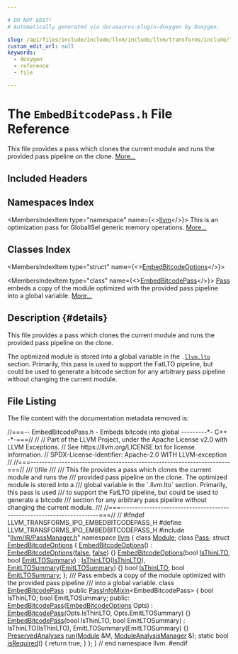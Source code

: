 ```yaml
---

# DO NOT EDIT!
# Automatically generated via docusaurus-plugin-doxygen by Doxygen.

slug: /api/files/include/include/llvm/include/llvm/transforms/include/llvm/transforms/ipo/embedbitcodepass-h
custom_edit_url: null
keywords:
  - doxygen
  - reference
  - file

---
```





# The `EmbedBitcodePass.h` File Reference

<DoxygenPage pluginConfig={pluginConfig}>

This file provides a pass which clones the current module and runs the provided pass pipeline on the clone. <a href="#details">More...</a>

## Included Headers

<IncludesList>
<IncludesListItem
  filePath="llvm/IR/PassManager.h"
  permalink="/docs/api/files/include/include/llvm/include/llvm/ir/passmanager-h"
  isLocal="true" />
</IncludesList>

## Namespaces Index

<MembersIndex>

<MembersIndexItem
  type="namespace"
  name={<><a href="/docs/api/namespaces/llvm">llvm</a></>}>
This is an optimization pass for GlobalISel generic memory operations. <a href="/docs/api/namespaces/llvm/#details">More...</a>
</MembersIndexItem>

</MembersIndex>

## Classes Index

<MembersIndex>

<MembersIndexItem
  type="struct"
  name={<><a href="/docs/api/structs/llvm/embedbitcodeoptions">EmbedBitcodeOptions</a></>}>
</MembersIndexItem>

<MembersIndexItem
  type="class"
  name={<><a href="/docs/api/classes/llvm/embedbitcodepass">EmbedBitcodePass</a></>}>
<a href="/docs/api/classes/llvm/pass">Pass</a> embeds a copy of the module optimized with the provided pass pipeline into a global variable. <a href="/docs/api/classes/llvm/embedbitcodepass/#details">More...</a>
</MembersIndexItem>

</MembersIndex>

## Description {#details}

This file provides a pass which clones the current module and runs the provided pass pipeline on the clone.

The optimized module is stored into a global variable in the <code>.<a href="/docs/api/namespaces/llvm/lto">llvm.lto</a></code> section. Primarily, this pass is used to support the FatLTO pipeline, but could be used to generate a bitcode section for any arbitrary pass pipeline without changing the current module.

## File Listing

The file content with the documentation metadata removed is:

<ProgramListing>

<Link id="l00001" /><CodeLine lineNumber="1"><Highlight kind="comment">//===-- EmbedBitcodePass.h - Embeds bitcode into global ---------&#42;- C++ -&#42;-===//</Highlight><Highlight kind="normal"></Highlight></CodeLine>
<Link id="l00002" /><CodeLine lineNumber="2"><Highlight kind="normal"></Highlight><Highlight kind="comment">//</Highlight><Highlight kind="normal"></Highlight></CodeLine>
<Link id="l00003" /><CodeLine lineNumber="3"><Highlight kind="normal"></Highlight><Highlight kind="comment">// Part of the LLVM Project, under the Apache License v2.0 with LLVM Exceptions.</Highlight><Highlight kind="normal"></Highlight></CodeLine>
<Link id="l00004" /><CodeLine lineNumber="4"><Highlight kind="normal"></Highlight><Highlight kind="comment">// See https://llvm.org/LICENSE.txt for license information.</Highlight><Highlight kind="normal"></Highlight></CodeLine>
<Link id="l00005" /><CodeLine lineNumber="5"><Highlight kind="normal"></Highlight><Highlight kind="comment">// SPDX-License-Identifier: Apache-2.0 WITH LLVM-exception</Highlight><Highlight kind="normal"></Highlight></CodeLine>
<Link id="l00006" /><CodeLine lineNumber="6"><Highlight kind="normal"></Highlight><Highlight kind="comment">//</Highlight><Highlight kind="normal"></Highlight></CodeLine>
<Link id="l00007" /><CodeLine lineNumber="7"><Highlight kind="normal"></Highlight><Highlight kind="comment">//===----------------------------------------------------------------------===//</Highlight><Highlight kind="comment"></Highlight></CodeLine>
<Link id="l00008" /><CodeLine lineNumber="8"><Highlight kind="comment">/// \\file</Highlight></CodeLine>
<Link id="l00009" /><CodeLine lineNumber="9"><Highlight kind="comment">///</Highlight></CodeLine>
<Link id="l00010" /><CodeLine lineNumber="10"><Highlight kind="comment">/// This file provides a pass which clones the current module and runs the</Highlight></CodeLine>
<Link id="l00011" /><CodeLine lineNumber="11"><Highlight kind="comment">/// provided pass pipeline on the clone. The optimized module is stored into a</Highlight></CodeLine>
<Link id="l00012" /><CodeLine lineNumber="12"><Highlight kind="comment">/// global variable in the &#96;.llvm.lto&#96; section. Primarily, this pass is used</Highlight></CodeLine>
<Link id="l00013" /><CodeLine lineNumber="13"><Highlight kind="comment">/// to support the FatLTO pipeline, but could be used to generate a bitcode</Highlight></CodeLine>
<Link id="l00014" /><CodeLine lineNumber="14"><Highlight kind="comment">/// section for any arbitrary pass pipeline without changing the current module.</Highlight></CodeLine>
<Link id="l00015" /><CodeLine lineNumber="15"><Highlight kind="comment">///</Highlight><Highlight kind="normal"></Highlight></CodeLine>
<Link id="l00016" /><CodeLine lineNumber="16"><Highlight kind="normal"></Highlight><Highlight kind="comment">//===----------------------------------------------------------------------===//</Highlight><Highlight kind="normal"></Highlight></CodeLine>
<Link id="l00017" /><CodeLine lineNumber="17"><Highlight kind="normal"></Highlight><Highlight kind="comment">//</Highlight><Highlight kind="normal"></Highlight></CodeLine>
<Link id="l00018" /><CodeLine lineNumber="18"><Highlight kind="normal"></Highlight><Highlight kind="preprocessor">#ifndef LLVM&#95;TRANSFORMS&#95;IPO&#95;EMBEDBITCODEPASS&#95;H</Highlight><Highlight kind="normal"></Highlight></CodeLine>
<Link id="l00019" /><CodeLine lineNumber="19"><Highlight kind="normal"></Highlight><Highlight kind="preprocessor">#define LLVM&#95;TRANSFORMS&#95;IPO&#95;EMBEDBITCODEPASS&#95;H</Highlight><Highlight kind="normal"></Highlight></CodeLine>
<Link id="l00020" /><CodeLine lineNumber="20"><Highlight kind="normal"></Highlight></CodeLine>
<Link id="l00021" /><CodeLine lineNumber="21"><Highlight kind="normal"></Highlight><Highlight kind="preprocessor">#include &quot;<a href="/docs/api/files/include/include/llvm/include/llvm/ir/passmanager-h">llvm/IR/PassManager.h</a>&quot;</Highlight><Highlight kind="normal"></Highlight></CodeLine>
<Link id="l00022" /><CodeLine lineNumber="22"><Highlight kind="normal"></Highlight></CodeLine>
<Link id="l00023" /><CodeLine lineNumber="23"><Highlight kind="normal"></Highlight><Highlight kind="keyword">namespace </Highlight><Highlight kind="normal"><a href="/docs/api/namespaces/llvm">llvm</a> &#123;</Highlight></CodeLine>
<Link id="l00024" /><CodeLine lineNumber="24"><Highlight kind="normal"></Highlight><Highlight kind="keyword">class </Highlight><Highlight kind="normal"><a href="/docs/api/classes/llvm/module">Module</a>;</Highlight></CodeLine>
<Link id="l00025" /><CodeLine lineNumber="25"><Highlight kind="normal"></Highlight><Highlight kind="keyword">class </Highlight><Highlight kind="normal"><a href="/docs/api/classes/llvm/pass">Pass</a>;</Highlight></CodeLine>
<Link id="l00026" /><CodeLine lineNumber="26"><Highlight kind="normal"></Highlight></CodeLine>
<Link id="l00027" /><CodeLine lineNumber="27" lineLink="/docs/api/structs/llvm/embedbitcodeoptions"><Highlight kind="normal"></Highlight><Highlight kind="keyword">struct </Highlight><Highlight kind="normal"><a href="/docs/api/structs/llvm/embedbitcodeoptions/#a35e8add0d32ec1c0ecca85adb5c89a5f">EmbedBitcodeOptions</a> &#123;</Highlight></CodeLine>
<Link id="l00028" /><CodeLine lineNumber="28" lineLink="/docs/api/structs/llvm/embedbitcodeoptions/#a35e8add0d32ec1c0ecca85adb5c89a5f"><Highlight kind="normal">  <a href="/docs/api/structs/llvm/embedbitcodeoptions/#a35e8add0d32ec1c0ecca85adb5c89a5f">EmbedBitcodeOptions</a>() : <a href="/docs/api/structs/llvm/embedbitcodeoptions/#a35e8add0d32ec1c0ecca85adb5c89a5f">EmbedBitcodeOptions</a>(<a href="/docs/api/namespaces/false">false</a>, <a href="/docs/api/namespaces/false">false</a>) &#123;&#125;</Highlight></CodeLine>
<Link id="l00029" /><CodeLine lineNumber="29" lineLink="/docs/api/structs/llvm/embedbitcodeoptions/#ae0b5a087b9ae4631e8456255a5316cbc"><Highlight kind="normal">  <a href="/docs/api/structs/llvm/embedbitcodeoptions/#ae0b5a087b9ae4631e8456255a5316cbc">EmbedBitcodeOptions</a>(</Highlight><Highlight kind="keywordtype">bool</Highlight><Highlight kind="normal"> <a href="/docs/api/structs/llvm/embedbitcodeoptions/#ab05c3d53977dcb6e5b269037da876ed0">IsThinLTO</a>, </Highlight><Highlight kind="keywordtype">bool</Highlight><Highlight kind="normal"> <a href="/docs/api/structs/llvm/embedbitcodeoptions/#a55a28f1ee98e9eff13c4b2d7e8746593">EmitLTOSummary</a>)</Highlight></CodeLine>
<Link id="l00030" /><CodeLine lineNumber="30"><Highlight kind="normal">      : <a href="/docs/api/structs/llvm/embedbitcodeoptions/#ab05c3d53977dcb6e5b269037da876ed0">IsThinLTO</a>(<a href="/docs/api/structs/llvm/embedbitcodeoptions/#ab05c3d53977dcb6e5b269037da876ed0">IsThinLTO</a>), <a href="/docs/api/structs/llvm/embedbitcodeoptions/#a55a28f1ee98e9eff13c4b2d7e8746593">EmitLTOSummary</a>(<a href="/docs/api/structs/llvm/embedbitcodeoptions/#a55a28f1ee98e9eff13c4b2d7e8746593">EmitLTOSummary</a>) &#123;&#125;</Highlight></CodeLine>
<Link id="l00031" /><CodeLine lineNumber="31" lineLink="/docs/api/structs/llvm/embedbitcodeoptions/#ab05c3d53977dcb6e5b269037da876ed0"><Highlight kind="normal">  </Highlight><Highlight kind="keywordtype">bool</Highlight><Highlight kind="normal"> <a href="/docs/api/structs/llvm/embedbitcodeoptions/#ab05c3d53977dcb6e5b269037da876ed0">IsThinLTO</a>;</Highlight></CodeLine>
<Link id="l00032" /><CodeLine lineNumber="32" lineLink="/docs/api/structs/llvm/embedbitcodeoptions/#a55a28f1ee98e9eff13c4b2d7e8746593"><Highlight kind="normal">  </Highlight><Highlight kind="keywordtype">bool</Highlight><Highlight kind="normal"> <a href="/docs/api/structs/llvm/embedbitcodeoptions/#a55a28f1ee98e9eff13c4b2d7e8746593">EmitLTOSummary</a>;</Highlight></CodeLine>
<Link id="l00033" /><CodeLine lineNumber="33"><Highlight kind="normal">&#125;;</Highlight></CodeLine>
<Link id="l00034" /><CodeLine lineNumber="34"><Highlight kind="normal"></Highlight><Highlight kind="comment"></Highlight></CodeLine>
<Link id="l00035" /><CodeLine lineNumber="35"><Highlight kind="comment">/// Pass embeds a copy of the module optimized with the provided pass pipeline</Highlight></CodeLine>
<Link id="l00036" /><CodeLine lineNumber="36"><Highlight kind="comment">/// into a global variable.</Highlight><Highlight kind="normal"></Highlight></CodeLine>
<Link id="l00037" /><CodeLine lineNumber="37" lineLink="/docs/api/classes/llvm/embedbitcodepass"><Highlight kind="normal"></Highlight><Highlight kind="keyword">class </Highlight><Highlight kind="normal"><a href="/docs/api/classes/llvm/embedbitcodepass/#ae9280c878ab9afbfa9b3cada829d926c">EmbedBitcodePass</a> : </Highlight><Highlight kind="keyword">public</Highlight><Highlight kind="normal"> <a href="/docs/api/structs/llvm/passinfomixin">PassInfoMixin</a>&lt;EmbedBitcodePass&gt; &#123;</Highlight></CodeLine>
<Link id="l00038" /><CodeLine lineNumber="38"><Highlight kind="normal">  </Highlight><Highlight kind="keywordtype">bool</Highlight><Highlight kind="normal"> IsThinLTO;</Highlight></CodeLine>
<Link id="l00039" /><CodeLine lineNumber="39"><Highlight kind="normal">  </Highlight><Highlight kind="keywordtype">bool</Highlight><Highlight kind="normal"> EmitLTOSummary;</Highlight></CodeLine>
<Link id="l00040" /><CodeLine lineNumber="40"><Highlight kind="normal"></Highlight></CodeLine>
<Link id="l00041" /><CodeLine lineNumber="41"><Highlight kind="normal"></Highlight><Highlight kind="keyword">public</Highlight><Highlight kind="normal">:</Highlight></CodeLine>
<Link id="l00042" /><CodeLine lineNumber="42" lineLink="/docs/api/classes/llvm/embedbitcodepass/#ae9280c878ab9afbfa9b3cada829d926c"><Highlight kind="normal">  <a href="/docs/api/classes/llvm/embedbitcodepass/#ae9280c878ab9afbfa9b3cada829d926c">EmbedBitcodePass</a>(<a href="/docs/api/structs/llvm/embedbitcodeoptions">EmbedBitcodeOptions</a> Opts)</Highlight></CodeLine>
<Link id="l00043" /><CodeLine lineNumber="43"><Highlight kind="normal">      : <a href="/docs/api/classes/llvm/embedbitcodepass/#ae9280c878ab9afbfa9b3cada829d926c">EmbedBitcodePass</a>(Opts.IsThinLTO, Opts.EmitLTOSummary) &#123;&#125;</Highlight></CodeLine>
<Link id="l00044" /><CodeLine lineNumber="44" lineLink="/docs/api/classes/llvm/embedbitcodepass/#ac3e37197c97e3878f2aeb4b3427a69a7"><Highlight kind="normal">  <a href="/docs/api/classes/llvm/embedbitcodepass/#ac3e37197c97e3878f2aeb4b3427a69a7">EmbedBitcodePass</a>(</Highlight><Highlight kind="keywordtype">bool</Highlight><Highlight kind="normal"> IsThinLTO, </Highlight><Highlight kind="keywordtype">bool</Highlight><Highlight kind="normal"> EmitLTOSummary)</Highlight></CodeLine>
<Link id="l00045" /><CodeLine lineNumber="45"><Highlight kind="normal">      : IsThinLTO(IsThinLTO), EmitLTOSummary(EmitLTOSummary) &#123;&#125;</Highlight></CodeLine>
<Link id="l00046" /><CodeLine lineNumber="46"><Highlight kind="normal"></Highlight></CodeLine>
<Link id="l00047" /><CodeLine lineNumber="47"><Highlight kind="normal">  <a href="/docs/api/classes/llvm/preservedanalyses">PreservedAnalyses</a> <a href="/docs/api/classes/llvm/embedbitcodepass/#a733d88adb5c9a8361ed07a8673514de5">run</a>(<a href="/docs/api/classes/llvm/module">Module</a> &amp;M, <a href="/docs/api/namespaces/llvm/#af9c9208365fd9ce11392b4d79485e259">ModuleAnalysisManager</a> &amp;);</Highlight></CodeLine>
<Link id="l00048" /><CodeLine lineNumber="48"><Highlight kind="normal"></Highlight></CodeLine>
<Link id="l00049" /><CodeLine lineNumber="49" lineLink="/docs/api/classes/llvm/embedbitcodepass/#ad6a8127a8965ac1fe262db3733eba114"><Highlight kind="normal">  </Highlight><Highlight kind="keyword">static</Highlight><Highlight kind="normal"> </Highlight><Highlight kind="keywordtype">bool</Highlight><Highlight kind="normal"> <a href="/docs/api/classes/llvm/embedbitcodepass/#ad6a8127a8965ac1fe262db3733eba114">isRequired</a>() &#123; </Highlight><Highlight kind="keywordflow">return</Highlight><Highlight kind="normal"> </Highlight><Highlight kind="keyword">true</Highlight><Highlight kind="normal">; &#125;</Highlight></CodeLine>
<Link id="l00050" /><CodeLine lineNumber="50"><Highlight kind="normal">&#125;;</Highlight></CodeLine>
<Link id="l00051" /><CodeLine lineNumber="51"><Highlight kind="normal"></Highlight></CodeLine>
<Link id="l00052" /><CodeLine lineNumber="52"><Highlight kind="normal">&#125; </Highlight><Highlight kind="comment">// end namespace llvm.</Highlight><Highlight kind="normal"></Highlight></CodeLine>
<Link id="l00053" /><CodeLine lineNumber="53"><Highlight kind="normal"></Highlight></CodeLine>
<Link id="l00054" /><CodeLine lineNumber="54"><Highlight kind="normal"></Highlight><Highlight kind="preprocessor">#endif</Highlight></CodeLine>

</ProgramListing>

</DoxygenPage>
